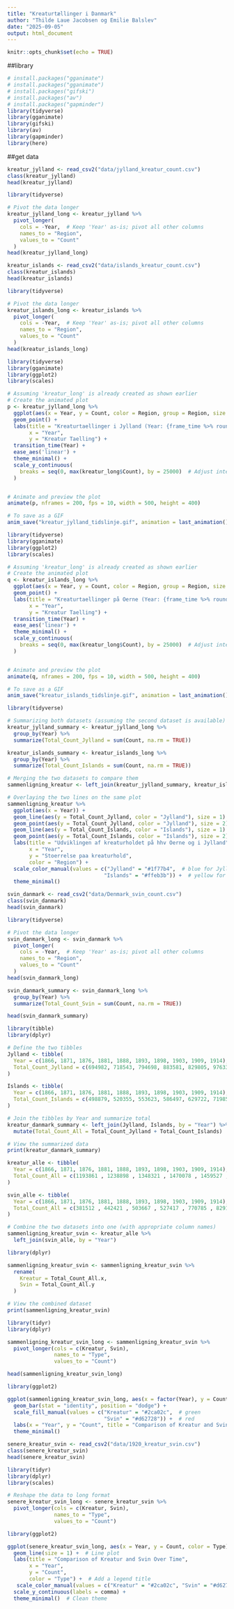 ---
title: "Kreaturtællinger i Danmark"
author: "Thilde Laue Jacobsen og Emilie Balslev"
date: "2025-09-05"
output: html_document
---

```{r setup, include=FALSE}
knitr::opts_chunk$set(echo = TRUE)
```

##library
```{r libraries, echo = FALSE}
# install.packages("gganimate")
# install.packages("gganimate")
# install.packages("gifski")
# install.packages("av")
# install.packages("gapminder")
library(tidyverse)
library(gganimate)
library(gifski)
library(av)
library(gapminder)
library(here)
```

##get data

```{r get-document}
kreatur_jylland <- read_csv2("data/jylland_kreatur_count.csv")
class(kreatur_jylland)
head(kreatur_jylland)

```
```{r}
library(tidyverse)

# Pivot the data longer
kreatur_jylland_long <- kreatur_jylland %>%
  pivot_longer(
    cols = -Year,  # Keep 'Year' as-is; pivot all other columns
    names_to = "Region",
    values_to = "Count"
  )
head(kreatur_jylland_long)
```
```{r get-document}
kreatur_islands <- read_csv2("data/islands_kreatur_count.csv")
class(kreatur_islands)
head(kreatur_islands)

```
```{r}
library(tidyverse)

# Pivot the data longer
kreatur_islands_long <- kreatur_islands %>%
  pivot_longer(
    cols = -Year,  # Keep 'Year' as-is; pivot all other columns
    names_to = "Region",
    values_to = "Count"
  )
head(kreatur_islands_long)
```



```{r}
library(tidyverse)
library(gganimate)
library(ggplot2)
library(scales)

# Assuming 'kreatur_long' is already created as shown earlier
# Create the animated plot
p <- kreatur_jylland_long %>%
  ggplot(aes(x = Year, y = Count, color = Region, group = Region, size = Count)) +
  geom_point() +
  labs(title = "Kreaturtaellinger i Jylland (Year: {frame_time %>% round(0)})",
       x = "Year",
       y = "Kreatur Taelling") +
  transition_time(Year) +
  ease_aes('linear') +
  theme_minimal() +
  scale_y_continuous(
    breaks = seq(0, max(kreatur_long$Count), by = 25000)  # Adjust interval here
  )


# Animate and preview the plot
animate(p, nframes = 200, fps = 10, width = 500, height = 400)

# To save as a GIF
anim_save("kreatur_jylland_tidslinje.gif", animation = last_animation())

```
```{r}
library(tidyverse)
library(gganimate)
library(ggplot2)
library(scales)

# Assuming 'kreatur_long' is already created as shown earlier
# Create the animated plot
q <- kreatur_islands_long %>%
  ggplot(aes(x = Year, y = Count, color = Region, group = Region, size = Count)) +
  geom_point() +
  labs(title = "Kreaturtaellinger på Oerne (Year: {frame_time %>% round(0)})",
       x = "Year",
       y = "Kreatur Taelling") +
  transition_time(Year) +
  ease_aes('linear') +
  theme_minimal() +
  scale_y_continuous(
    breaks = seq(0, max(kreatur_long$Count), by = 25000)  # Adjust interval here
  )


# Animate and preview the plot
animate(q, nframes = 200, fps = 10, width = 500, height = 400)

# To save as a GIF
anim_save("kreatur_islands_tidslinje.gif", animation = last_animation())

```

```{r}
library(tidyverse)

# Summarizing both datasets (assuming the second dataset is available)
kreatur_jylland_summary <- kreatur_jylland_long %>%
  group_by(Year) %>%
  summarize(Total_Count_Jylland = sum(Count, na.rm = TRUE))

kreatur_islands_summary <- kreatur_islands_long %>%
  group_by(Year) %>%
  summarize(Total_Count_Islands = sum(Count, na.rm = TRUE))

# Merging the two datasets to compare them
sammenligning_kreatur <- left_join(kreatur_jylland_summary, kreatur_islands_summary, by = "Year")

# Overlaying the two lines on the same plot
sammenligning_kreatur %>%
  ggplot(aes(x = Year)) +
  geom_line(aes(y = Total_Count_Jylland, color = "Jylland"), size = 1) +  # First variable
  geom_point(aes(y = Total_Count_Jylland, color = "Jylland"), size = 2) +
  geom_line(aes(y = Total_Count_Islands, color = "Islands"), size = 1) +  # Second variable
  geom_point(aes(y = Total_Count_Islands, color = "Islands"), size = 2) +
  labs(title = "Udviklingen af kreaturholdet på hhv Oerne og i Jylland",
       x = "Year",
       y = "Stoerrelse paa kreaturhold",
       color = "Region") +
  scale_color_manual(values = c("Jylland" = "#1f77b4",  # blue for Jylland
                               "Islands" = "#ffeb3b")) +  # yellow for Islands
  theme_minimal()
```
```{r}
svin_danmark <- read_csv2("data/Denmark_svin_count.csv")
class(svin_danmark)
head(svin_danmark)

```

```{r}
library(tidyverse)

# Pivot the data longer
svin_danmark_long <- svin_danmark %>%
  pivot_longer(
    cols = -Year,  # Keep 'Year' as-is; pivot all other columns
    names_to = "Region",
    values_to = "Count"
  )
head(svin_danmark_long)
```

```{r}
svin_danmark_summary <- svin_danmark_long %>%
  group_by(Year) %>%
  summarize(Total_Count_Svin = sum(Count, na.rm = TRUE))

head(svin_danmark_summary)
```

```{r}
library(tibble)
library(dplyr)

# Define the two tibbles
Jylland <- tibble(
  Year = c(1866, 1871, 1876, 1881, 1888, 1893, 1898, 1903, 1909, 1914),
  Total_Count_Jylland = c(694982, 718543, 794698, 883581, 829805, 976331, 986747, 1065324, 1328033, 1495086)
)

Islands <- tibble(
  Year = c(1866, 1871, 1876, 1881, 1888, 1893, 1898, 1903, 1909, 1914),
  Total_Count_Islands = c(498879, 520355, 553623, 586497, 629722, 719859, 758050, 775142, 925949, 967776)
)

# Join the tibbles by Year and summarize total
kreatur_danmark_summary <- left_join(Jylland, Islands, by = "Year") %>%
  mutate(Total_Count_All = Total_Count_Jylland + Total_Count_Islands)

# View the summarized data
print(kreatur_danmark_summary)
```

```{r}
kreatur_alle <- tibble(
  Year = c(1866, 1871, 1876, 1881, 1888, 1893, 1898, 1903, 1909, 1914),
  Total_Count_All = c(1193861 , 1238898 , 1348321 , 1470078 , 1459527 , 1696190 , 1744797 , 1840466 , 2253982 , 2462862)
)

svin_alle <- tibble(
  Year = c(1866, 1871, 1876, 1881, 1888, 1893, 1898, 1903, 1909, 1914),
  Total_Count_All = c(381512 , 442421 , 503667 , 527417 , 770785 , 829131 , 1168493 , 1456699 , 1467822 , 2496706)
)

# Combine the two datasets into one (with appropriate column names)
sammenligning_kreatur_svin <- kreatur_alle %>%
  left_join(svin_alle, by = "Year")

library(dplyr)

sammenligning_kreatur_svin <- sammenligning_kreatur_svin %>%
  rename(
    Kreatur = Total_Count_All.x,
    Svin = Total_Count_All.y
  )

# View the combined dataset
print(sammenligning_kreatur_svin)
```

```{r}
library(tidyr)
library(dplyr)

sammenligning_kreatur_svin_long <- sammenligning_kreatur_svin %>%
  pivot_longer(cols = c(Kreatur, Svin), 
               names_to = "Type", 
               values_to = "Count")

head(sammenligning_kreatur_svin_long)
```


```{r}
library(ggplot2)

ggplot(sammenligning_kreatur_svin_long, aes(x = factor(Year), y = Count, fill = Type)) +
  geom_bar(stat = "identity", position = "dodge") +
  scale_fill_manual(values = c("Kreatur" = "#2ca02c",  # green
                               "Svin" = "#d62728")) +  # red
  labs(x = "Year", y = "Count", title = "Comparison of Kreatur and Svin Over Time") +
  theme_minimal()
```

```{r}
senere_kreatur_svin <- read_csv2("data/1920_kreatur_svin.csv")
class(senere_kreatur_svin)
head(senere_kreatur_svin)

```
```{r}
library(tidyr)
library(dplyr)
library(scales)

# Reshape the data to long format
senere_kreatur_svin_long <- senere_kreatur_svin %>%
  pivot_longer(cols = c(Kreatur, Svin), 
               names_to = "Type", 
               values_to = "Count")

library(ggplot2)

ggplot(senere_kreatur_svin_long, aes(x = Year, y = Count, color = Type)) +
  geom_line(size = 1) +  # Line plot
  labs(title = "Comparison of Kreatur and Svin Over Time",
       x = "Year",
       y = "Count",
       color = "Type") +  # Add a legend title
   scale_color_manual(values = c("Kreatur" = "#2ca02c", "Svin" = "#d62728")) +
  scale_y_continuous(labels = comma) +
  theme_minimal()  # Clean theme
```


